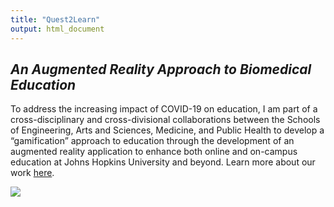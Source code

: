 ```yaml
---
title: "Quest2Learn"
output: html_document
---
```


## *An Augmented Reality Approach to Biomedical Education*

To address the increasing impact of COVID-19 on education, I am part of a cross-disciplinary and cross-divisional collaborations between the Schools of Engineering, Arts and Sciences, Medicine, and Public Health to develop a “gamification” approach to education through the development of an augmented reality application to enhance both online and on-campus education at Johns Hopkins University and beyond. Learn more about our work [here](https://www.notion.so/Quest-2-Learn-Info-eb16a5657d9d41ff93c974c241db6ff8).

![](quest.png)